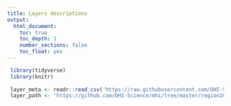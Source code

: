 ```yaml
--- 
title: Layers descriptions 
output: 
  html_document: 
    toc: true 
    toc_depth: 1 
    number_sections: false 
    toc_float: yes 
---
```


```r
 library(tidyverse) 
 library(knitr) 
 
 layer_meta <- readr::read_csv('https://raw.githubusercontent.com/OHI-Science/mhi/master/prep/data_layers.csv') 
 layer_path <- 'https://github.com/OHI-Science/mhi/tree/master/region2017/layers' 
 
 
```
